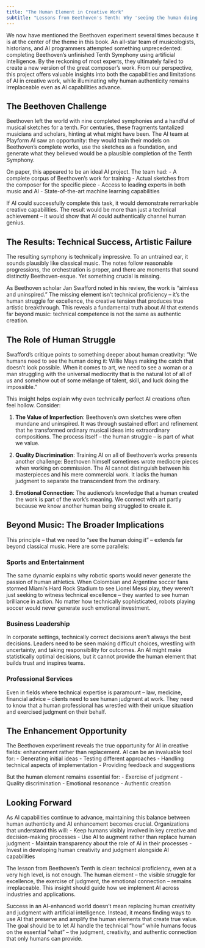 ```yaml
---
title: "The Human Element in Creative Work"
subtitle: "Lessons from Beethoven's Tenth: Why 'seeing the human doing it' remains crucial across industries"
---
```


We now have mentioned the Beethoven experiment several times because it is at the center of the theme in this book. An all-star team of musicologists, historians, and AI programmers attempted something unprecedented: completing Beethoven’s unfinished Tenth Symphony using artificial intelligence. By the reckoning of most experts, they ultimately failed to create a new version of the great composer’s work. From our perspective, this project offers valuable insights into both the capabilities and limitations of AI in creative work, while illuminating why human authenticity remains irreplaceable even as AI capabilities advance. 

## The Beethoven Challenge

Beethoven left the world with nine completed symphonies and a handful of musical sketches for a tenth. For centuries, these fragments tantalized musicians and scholars, hinting at what might have been. The AI team at Playform AI saw an opportunity: they would train their models on Beethoven's complete works, use the sketches as a foundation, and generate what they believed would be a plausible completion of the Tenth Symphony.

On paper, this appeared to be an ideal AI project. The team had:
- A complete corpus of Beethoven's work for training
- Actual sketches from the composer for the specific piece
- Access to leading experts in both music and AI
- State-of-the-art machine learning capabilities

If AI could successfully complete this task, it would demonstrate remarkable creative capabilities. The result would be more than just a technical achievement – it would show that AI could authentically channel human genius.

## The Results: Technical Success, Artistic Failure

The resulting symphony is technically impressive. To an untrained ear, it sounds plausibly like classical music. The notes follow reasonable progressions, the orchestration is proper, and there are moments that sound distinctly Beethoven-esque. Yet something crucial is missing.

As Beethoven scholar Jan Swafford noted in his review, the work is "aimless and uninspired." The missing element isn't technical proficiency – it's the human struggle for excellence, the creative tension that produces true artistic breakthrough. This reveals a fundamental truth about AI that extends far beyond music: technical competence is not the same as authentic creation.

## The Role of Human Struggle

Swafford's critique points to something deeper about human creativity: "We humans need to see the human doing it: Willie Mays making the catch that doesn't look possible. When it comes to art, we need to see a woman or a man struggling with the universal mediocrity that is the natural lot of all of us and somehow out of some mélange of talent, skill, and luck doing the impossible."

This insight helps explain why even technically perfect AI creations often feel hollow. Consider:

1. **The Value of Imperfection**: Beethoven's own sketches were often mundane and uninspired. It was through sustained effort and refinement that he transformed ordinary musical ideas into extraordinary compositions. The process itself – the human struggle – is part of what we value.

2. **Quality Discrimination**: Training AI on all of Beethoven's works presents another challenge: Beethoven himself sometimes wrote mediocre pieces when working on commission. The AI cannot distinguish between his masterpieces and his mere commercial work. It lacks the human judgment to separate the transcendent from the ordinary.

3. **Emotional Connection**: The audience's knowledge that a human created the work is part of the work's meaning. We connect with art partly because we know another human being struggled to create it.

## Beyond Music: The Broader Implications

This principle – that we need to "see the human doing it" – extends far beyond classical music. Here are some parallels:

### Sports and Entertainment
The same dynamic explains why robotic sports would never generate the passion of human athletics. When Colombian and Argentine soccer fans stormed Miami's Hard Rock Stadium to see Lionel Messi play, they weren't just seeking to witness technical excellence – they wanted to see human brilliance in action. No matter how technically sophisticated, robots playing soccer would never generate such emotional investment.

### Business Leadership
In corporate settings, technically correct decisions aren't always the best decisions. Leaders need to be seen making difficult choices, wrestling with uncertainty, and taking responsibility for outcomes. An AI might make statistically optimal decisions, but it cannot provide the human element that builds trust and inspires teams.

### Professional Services
Even in fields where technical expertise is paramount – law, medicine, financial advice – clients need to see human judgment at work. They need to know that a human professional has wrestled with their unique situation and exercised judgment on their behalf.

## The Enhancement Opportunity

The Beethoven experiment reveals the true opportunity for AI in creative fields: enhancement rather than replacement. AI can be an invaluable tool for:
- Generating initial ideas
- Testing different approaches
- Handling technical aspects of implementation
- Providing feedback and suggestions

But the human element remains essential for:
- Exercise of judgment
- Quality discrimination
- Emotional resonance
- Authentic creation

## Looking Forward

As AI capabilities continue to advance, maintaining this balance between human authenticity and AI enhancement becomes crucial. Organizations that understand this will:
- Keep humans visibly involved in key creative and decision-making processes
- Use AI to augment rather than replace human judgment
- Maintain transparency about the role of AI in their processes
- Invest in developing human creativity and judgment alongside AI capabilities

The lesson from Beethoven's Tenth is clear: technical proficiency, even at a very high level, is not enough. The human element – the visible struggle for excellence, the exercise of judgment, the emotional connection – remains irreplaceable. This insight should guide how we implement AI across industries and applications.

Success in an AI-enhanced world doesn't mean replacing human creativity and judgment with artificial intelligence. Instead, it means finding ways to use AI that preserve and amplify the human elements that create true value. The goal should be to let AI handle the technical "how" while humans focus on the essential "what" – the judgment, creativity, and authentic connection that only humans can provide.
